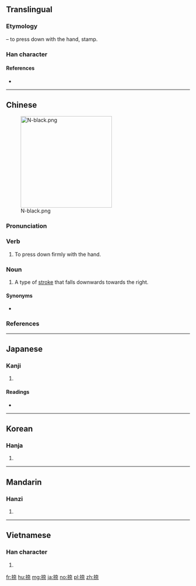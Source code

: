 ==Translingual==

===Etymology===
{{Han compound|手|alt1=扌|t1=hand|奈}} – to press down with the hand, stamp.

===Han character===
{{Han char|rn=64|rad=手|as=08|sn=11|four=54091|canj=QKMF|ids=⿰扌奈}}

====References====
* {{Han ref|kx=0435.290|dkj=12221|dj=0785.110|hdz=31893.020|uh=637A|ud=25466|bh=B1CC|bd=45516}}

----

==Chinese==
{{zh-forms}}
[[File:N-black.png|thumb|right|250px]]

===Pronunciation===
{{zh-pron
|m=nà
|c=naat6
|h=pfs=
|md=
|mn=
|w=
|mc=y
|oc=y
|cat=n
}}

===Verb===
{{zh-verb}}

# To press down firmly with the hand.

===Noun===
{{zh-noun}}

# {{cx|Chinese calligraphy|lang=zh}} A type of [[stroke]] that falls downwards towards the right.

====Synonyms====
* {{zh-l|磔}}

===References===

----

==Japanese==

===Kanji===
{{ja-kanji|grade=|rs=手08}}

# {{defn|lang=ja|sort=手08}}

====Readings====
* {{ja-readings|on=[[なつ]] (natsu), [[だつ]] (datsu)|kun=[[おす]] (osu)}}

----

==Korean==

===Hanja===
{{ko-hanja|hangeul=날|eumhun=|rv=nal|mr=nal|y=nal}}

# {{defn|lang=ko|sort=手08}}

----

==Mandarin==

===Hanzi===
{{cmn-hanzi|pin=[[nà]] ([[na4]])|wg=na<sup>4</sup>}}

# {{defn|lang=cmn|sort=手08}}

----

==Vietnamese==

===Han character===
{{vi-readings|rs=手08|hanviet=nài}}

# {{defn|lang=vi|sort=手08}}

[[fr:捺]]
[[hu:捺]]
[[mg:捺]]
[[ja:捺]]
[[no:捺]]
[[pl:捺]]
[[zh:捺]]